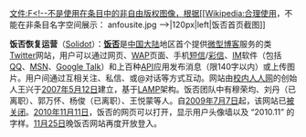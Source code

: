 [[文件:F<!--不是使用在条目中的非自由版权图像，根据[[Wikipedia:合理使用]]，不能在非条目名字空间展示：
anfousite.jpg 
-->|120px|left|饭否首页截图]]

'''饭否恢复运营'''（[http://internet.solidot.org/internet/10/11/25/1331223.shtml Solidot]）：'''[[饭否]]'''是[[中国大陆]]地区首个提供[[微型博客]]服务的类[[Twitter]]网站，用户可以通过网页、[[WAP]]页面、手机[[短信]]/[[彩信]]、[[IM]]软件（包括 [[QQ]]、[[MSN]]、[[Google Talk]]）和上百种[[API]]应用发布消息（限140字以内）或上传图片。用户间通过互相关注、私信、或@对话等方式互动。网站由[[校内网|校内人人网]]的创始人王兴于[[2007年]][[5月12日]]建立，基于[[LAMP]]架构。饭否团队中有穆荣均、刘丹（已离职）、郭万怀、杨俊（已离职）、王悦蒙等人。自[[2009年]][[7月7日]]起，该网站已[[中华人民共和国网络审查|被关闭]]。[[2010年]][[11月11日]]，饭否的网页可以打开，显示用户头像墙以及 “2010.11” 的字样。[[11月25日]]晚饭否网站再度开放登入。